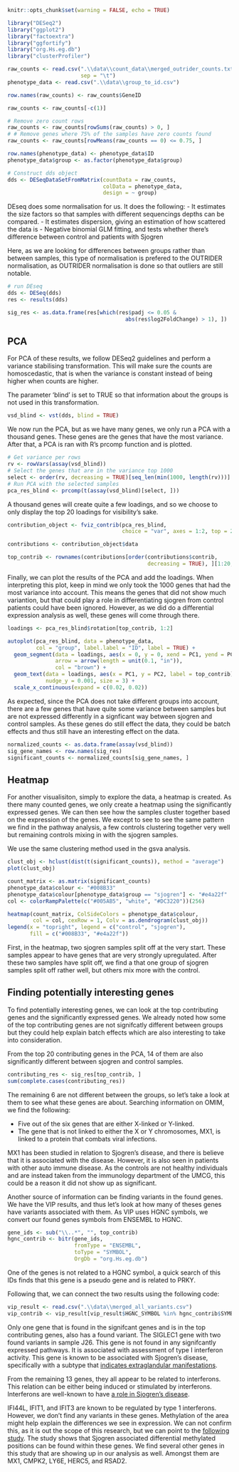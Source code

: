 ```r
knitr::opts_chunk$set(warning = FALSE, echo = TRUE)
```

```r
library("DESeq2")
library("ggplot2")
library("factoextra")
library("ggfortify")
library("org.Hs.eg.db")
library("clusterProfiler")
```

```r
raw_counts <- read.csv(".\\data\\count_data\\merged_outrider_counts.txt",
                       sep = "\t")
phenotype_data <- read.csv(".\\data\\group_to_id.csv")

row.names(raw_counts) <- raw_counts$GeneID

raw_counts <- raw_counts[-c(1)]

# Remove zero count rows
raw_counts <- raw_counts[rowSums(raw_counts) > 0, ]
# # Remove genes where 75% of the samples have zero counts found
raw_counts <- raw_counts[rowMeans(raw_counts == 0) <= 0.75, ]

row.names(phenotype_data) <- phenotype_data$ID
phenotype_data$group <- as.factor(phenotype_data$group)
```

```r
# Construct dds object
dds <- DESeqDataSetFromMatrix(countData = raw_counts,
                              colData = phenotype_data,
                              design = ~ group)
```


DEseq does some normalisation for us. It does the following:
- It estimates the size factors so that samples with different sequencings depths can be compared.
- It estimates dispersion, giving an estimation of how scattered the data is
- Negative binomial GLM fitting, and tests whether there's difference between control and patients with Sjogren

Here, as we are looking for differences between groups rather than between samples, this type of normalisation is prefered to
the OUTRIDER normalisation, as OUTRIDER normalisation is done so that outliers are still notable.
```r
# run DEseq
dds <- DESeq(dds)
res <- results(dds)

sig_res <- as.data.frame(res[which(res$padj <= 0.05 &
                                     abs(res$log2FoldChange) > 1), ])
```

## PCA

For PCA of these results, we follow DESeq2 guidelines and perform a variance stabilising transformation. This will make
sure the counts are homoscedastic, that is when the variance is constant instead of being higher when counts are higher.

The parameter 'blind' is set to TRUE so that information about the groups is not used in this transformation.
```r
vsd_blind <- vst(dds, blind = TRUE)
```

We now run the PCA, but as we have many genes, we only run a PCA with a thousand genes. These genes are the genes that
have the most variance. After that, a PCA is ran with R's prcomp function and is plotted.

```r
# Get variance per rows
rv <- rowVars(assay(vsd_blind))
# Select the genes that are in the variance top 1000
select <- order(rv, decreasing = TRUE)[seq_len(min(1000, length(rv)))]
# Run PCA with the selected samples
pca_res_blind <- prcomp(t(assay(vsd_blind)[select, ]))
```

A thousand genes will create quite a few loadings, and so we choose to only display the top 20 loadings for visibility's sake.

```r
contribution_object <- fviz_contrib(pca_res_blind,
                                    choice = "var", axes = 1:2, top = 20)

contributions <- contribution_object$data

top_contrib <- rownames(contributions[order(contributions$contrib,
                                            decreasing = TRUE), ][1:20, ])
```

Finally, we can plot the results of the PCA and add the loadings. When interpreting this plot, keep in mind we only took
the 1000 genes that had the most variance into account. This means the genes that did not show much variantion, but that could play a 
role in differentiating sjogren from control patients could have been ignored. However, as we did do a differential expression analysis as
well, these genes will come through there.

```r
loadings <- pca_res_blind$rotation[top_contrib, 1:2]

autoplot(pca_res_blind, data = phenotype_data,
         col = "group", label.label = "ID", label = TRUE) +
  geom_segment(data = loadings, aes(x = 0, y = 0, xend = PC1, yend = PC2),
               arrow = arrow(length = unit(0.1, "in")),
               col = "brown") +
  geom_text(data = loadings, aes(x = PC1, y = PC2, label = top_contrib),
            nudge_y = 0.001, size = 3) +
  scale_x_continuous(expand = c(0.02, 0.02))
```

As expected, since the PCA does not take different groups into account, there are a few genes that have quite some
variance between samples but are not expressed differently in a signficant way between sjogren and control samples.
As these genes do still effect the data, they could be batch effects and thus still have an interesting effect on the data.

```r
normalized_counts <- as.data.frame(assay(vsd_blind))
sig_gene_names <- row.names(sig_res)
significant_counts <- normalized_counts[sig_gene_names, ]
```

## Heatmap

For another visualisiton, simply to explore the data, a heatmap is created. As there many counted genes, we only create a heatmap using the significantly
expressed genes. We can then see how the samples cluster together based on the expression of the genes. We except to see to see the same 
pattern we find in the pathway analysis, a few controls clustering together very well but remaining controls mixing in with the sjogren samples.

We use the same clustering method used in the gsva analysis.

```r
clust_obj <- hclust(dist(t(significant_counts)), method = "average")
plot(clust_obj)
```

```r
count_matrix <- as.matrix(significant_counts)
phenotype_data$colour <- "#008B33"
phenotype_data$colour[phenotype_data$group == "sjogren"] <- "#e4a22f"
col <- colorRampPalette(c("#005AB5", "white", "#DC3220"))(256)

heatmap(count_matrix, ColSideColors = phenotype_data$colour,
        col = col, cexRow = 1, Colv = as.dendrogram(clust_obj))
legend(x = "topright", legend = c("control", "sjogren"),
       fill = c("#008B33", "#e4a22f"))
```

First, in the heatmap, two sjogren samples split off at the very start. These samples appear to have genes 
that are very strongly upregulated. After these two samples have split off, we find a that one group of sjogren samples
split off rather well, but others mix more with the control.

## Finding potentially interesting genes

To find potentially interesting genes, we can look at the top contributing genes and the significantly expressed genes.
We already noted how some of the top contributing genes are not signifcatly different between groups but they could 
help explain batch effects which are also interesting to take into consideration.

From the top 20 contributing genes in the PCA, 14 of them are also significantly different between sjogren and control
samples.

```r
contributing_res <- sig_res[top_contrib, ]
sum(complete.cases(contributing_res))
```

The remaining 6 are not different between the groups, so let's take a look at them to see what these genes are about.
Searching information on OMIM, we find the following:

- Five out of the six genes that are either X-linked or Y-linked.
- The gene that is not linked to either the X or Y chromosomes, MX1, is linked to a protein that combats viral infections.

MX1 has been studied in relation to Sjogren's disease, and there is believe that it is associated with the disease. However, 
it is also seen in patients with other auto immune disease. As the controls are not healthy individuals and are instead taken from
the immunology department of the UMCG, this could be a reason it did not show up as significant. 

Another source of information can be finding variants in the found genes. We have the VIP results, and thus let's look 
at how many of theses genes have variants associated with them. As VIP uses HGNC symbols, we convert our found genes 
symbols from ENSEMBL to HGNC. 

```r
gene_ids <- sub("\\..*", "", top_contrib)
hgnc_contrib <- bitr(gene_ids,
                     fromType = "ENSEMBL",
                     toType = "SYMBOL",
                     OrgDb = "org.Hs.eg.db")
```

One of the genes is not related to a HGNC symbol, a quick search of this IDs finds that this gene is a pseudo gene and 
is related to PRKY.

Following that, we can connect the two results using the following code:

```r
vip_result <- read.csv(".\\data\\merged_all_variants.csv")
vip_contrib <- vip_result[vip_result$HGNC_SYMBOL %in% hgnc_contrib$SYMBOL, ]
```

Only one gene that is found in the signifcant genes and is in the top contributing genes, also has a found variant. The
SIGLEC1 gene with two found variants in sample J26. This gene is not found in any signifcantly expressed pathways. It is 
associated with assessment of type I interferon activity. This gene is known to be associated with Sjogren's disease, specifically
with a subtype that [indicates extraglandular manifestations](https://rmdopen.bmj.com/content/2/2/e000292).

From the remaining 13 genes, they all appear to be related to interferons. This relation can be either being induced 
or stimulated by interferons. Interferons are well-known to have [a role in Sjogren's disease](https://pmc.ncbi.nlm.nih.gov/articles/PMC7916411/).

IFI44L, IFIT1, and IFIT3 are known to be regulated by type 1 interferons. However, we don't find  any variants in these 
genes. Methylation of the area might help explain the differences we see in expression. We can not confirm this, as 
it is out the scope of this research, but we can point to the [following study](https://www.nature.com/articles/s41598-021-01324-0).
The study shows that Sjogren associated differential methylated positions can be found within these genes. We find several
other genes in this study that are showing up in our analysis as well. Amongst them are MX1, CMPK2, LY6E, HERC5, and RSAD2.
